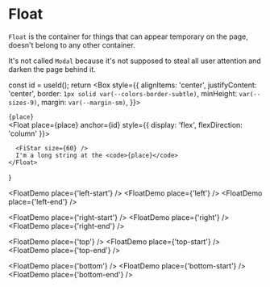 
# Float

`Float` is the container for things that can appear temporary on the page,
doesn't belong to any other container.

It's not called `Modal` because it's not supposed to steal all user attention
and darken the page behind it.

  const id = useId();
  return <Box style={{
    alignItems: 'center',
    justifyContent: 'center',
    border: `1px solid var(--colors-border-subtle)`,
    minHeight: `var(--sizes-9)`,
    margin: `var(--margin-sm)`,
  }}>
    <div id={id}><code>{place}</code></div>
    <Float place={place}
           anchor={id}
           style={{
             display: 'flex',
             flexDirection: 'column'
           }}>

      <FiStar size={60} />
      I'm a long string at the <code>{place}</code>
    </Float>

  </Box>
}

<FloatDemo place={'left-start'} />
<FloatDemo place={'left'} />
<FloatDemo place={'left-end'} />

<FloatDemo place={'right-start'} />
<FloatDemo place={'right'} />
<FloatDemo place={'right-end'} />

<FloatDemo place={'top'} />
<FloatDemo place={'top-start'} />
<FloatDemo place={'top-end'} />

<FloatDemo place={'bottom'} />
<FloatDemo place={'bottom-start'} />
<FloatDemo place={'bottom-end'} />
